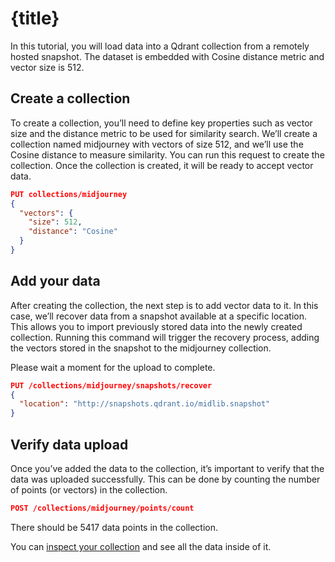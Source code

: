 
# {title}

In this tutorial, you will load data into a Qdrant collection from a remotely hosted snapshot. 
The dataset is embedded with Cosine distance metric and vector size is 512. 

## Create a collection

To create a collection, you’ll need to define key properties such as vector size and the distance metric to be used for similarity search.
We’ll create a collection named midjourney with vectors of size 512, and we’ll use the Cosine distance to measure similarity.
You can run this request to create the collection. Once the collection is created, it will be ready to accept vector data.

```json withRunButton=true
PUT collections/midjourney
{
  "vectors": {
    "size": 512,
    "distance": "Cosine"
  }
}
```

## Add your data

After creating the collection, the next step is to add vector data to it. In this case, we’ll recover data from a snapshot available at a specific location. This allows you to import previously stored data into the newly created collection.
Running this command will trigger the recovery process, adding the vectors stored in the snapshot to the midjourney collection.

Please wait a moment for the upload to complete. 

```json withRunButton=true
PUT /collections/midjourney/snapshots/recover
{
  "location": "http://snapshots.qdrant.io/midlib.snapshot"
}
```

## Verify data upload

Once you’ve added the data to the collection, it’s important to verify that the data was uploaded successfully. This can be done by counting the number of points (or vectors) in the collection.

```json withRunButton=true
POST /collections/midjourney/points/count
```

There should be 5417 data points in the collection. 

You can [inspect your collection](/#/collections/midjourney/) and see all the data inside of it.